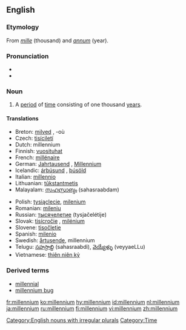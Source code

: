 ==English==

===Etymology===
From {{L.}} ''[[mille]]'' (thousand) and ''[[annum]]'' (year).

===Pronunciation===
*{{IPA|/mɪˈlɛniəm/}}
*{{audio|en-uk-millennium.ogg|Audio (UK)}}

===Noun===
{{en-noun|millennia|pl2=millenniums}}

# A [[period]] of [[time]] consisting of one thousand [[year]]s.

====Translations====
{{trans-top|thousand years}}
*Breton: [[milved]] {{m}}, -où {{p}}
*Czech: [[tisíciletí]] {{n}}
*Dutch: millennium
*Finnish: [[vuosituhat]]
*French: [[millénaire]] {{m}}
*German: [[Jahrtausend]] {{n}}, [[Millennium]] {{n}}
*Icelandic: [[árþúsund]] {{n}}, [[þúsöld]] {{f}}
*Italian: [[millennio]] {{m}}
*Lithuanian: [[tūkstantmetis]] {{m}}
*Malayalam: [[സഹസ്രാബ്ദം]] (sahasraabdam)
{{trans-mid}}
*Polish: [[tysiąclecie]], [[milenium]] {{n}}
*Romanian: [[mileniu]] {{n}}
*Russian: [[тысячелетие]] (tysjačelétije) {{n}}
*Slovak: [[tisícročie]] {{n}}, [[milénium]] {{m}}
*Slovene: [[tisočletje]] {{n}}
*Spanish: [[milenio]] {{m}}
*Swedish: [[årtusende]], millennium
*Telugu: [[సహస్రాబ్ది]] (sahasraabdi), [[వెయ్యేళ్ళు]] (veyyaeLLu)
*Vietnamese: [[thiên niên kỷ]]
{{trans-bottom}}

===Derived terms===
*[[millennial]]
*[[millennium bug]]

[[Category:English nouns with irregular plurals]]
[[Category:Time]]

[[fr:millennium]]
[[ko:millennium]]
[[hy:millennium]]
[[id:millennium]]
[[nl:millennium]]
[[ja:millennium]]
[[ru:millennium]]
[[fi:millennium]]
[[vi:millennium]]
[[zh:millennium]]